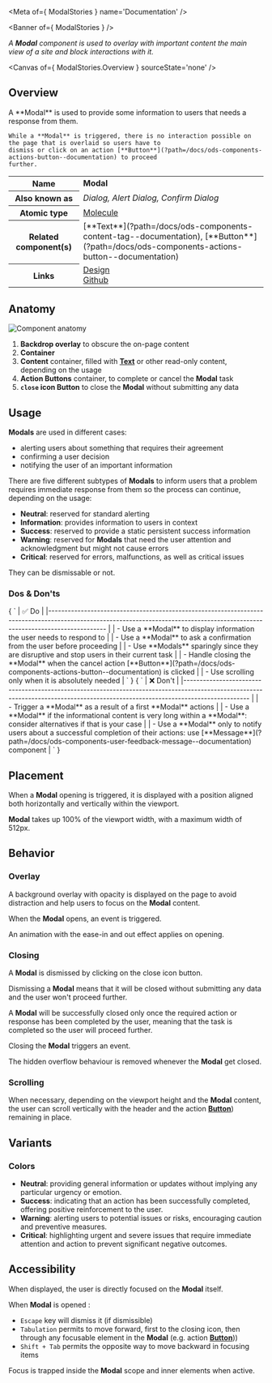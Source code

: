 
<Meta of={ ModalStories } name='Documentation' />

<Banner of={ ModalStories } />

_A **Modal** component is used to overlay with important content the main view of a site and block interactions with it._

<Canvas of={ ModalStories.Overview } sourceState='none' />

## Overview
<div>
  <div id='description'>
    A **Modal** is used to provide some information to users that needs a response from them.

    While a **Modal** is triggered, there is no interaction possible on the page that is overlaid so users have to
    dismiss or click on an action [**Button**](?path=/docs/ods-components-actions-button--documentation) to proceed
    further.
  </div>
  <table>
    <tbody>
    <tr>
      <th scope="row">Name</th>
      <td><strong>Modal</strong></td>
    </tr>
    <tr>
      <th scope="row">Also known as</th>
      <td><em>Dialog, Alert Dialog, Confirm Dialog</em></td>
    </tr>
    <tr>
      <th scope="row">Atomic type</th>
      <td>
        <a href='https://atomicdesign.bradfrost.com/chapter-2/#molecules'>Molecule<OdsIcon
          name={ ODS_ICON_NAME.externalLink }
          style={ { fontSize: '.7rem', paddingLeft: '.3rem', paddingRight: '.2rem' } }></OdsIcon></a>
      </td>
    </tr>
    <tr>
      <th scope="row">Related component(s)</th>
      <td>
        [**Text**](?path=/docs/ods-components-content-tag--documentation),
        [**Button**](?path=/docs/ods-components-actions-button--documentation)
      </td>
    </tr>
    <tr>
      <th scope="row">Links</th>
      <td>
        <a href='https://www.figma.com/proto/tIKzHa5KvHHyosgIgyBswB/Design-Tokens'>Design<OdsIcon
          name={ ODS_ICON_NAME.externalLink }
          style={ { fontSize: '.7rem', paddingLeft: '.3rem', paddingRight: '.2rem' } }></OdsIcon></a><br />
        <a href='https://github.com/ovh/design-system/tree/master/packages/components/src/modal'>Github<OdsIcon
          name={ ODS_ICON_NAME.externalLink }
          style={ { fontSize: '.7rem', paddingLeft: '.3rem', paddingRight: '.2rem' } }></OdsIcon></a>
      </td>
    </tr>
    </tbody>
  </table>
</div>

## Anatomy

![Component anatomy](components/modal/anatomy.png "Component anatomy")

1. **Backdrop overlay** to obscure the on-page content
2. **Container**
3. **Content** container, filled with [**Text**](?path=/docs/ods-components-content-tag--documentation) or other read-only content, depending on the usage
4. **Action Buttons** container, to complete or cancel the **Modal** task
5. **`close` icon Button** to close the **Modal** without submitting any data

## Usage

**Modals** are used in different cases:
- alerting users about something that requires their agreement
- confirming a user decision
- notifying the user of an important information

There are five different subtypes of **Modals** to inform users that a problem requires immediate response from them so the process can continue, depending on the usage:
- **Neutral**: reserved for standard alerting
- **Information**: provides information to users in context
- **Success**: reserved to provide a static persistent success information
- **Warning**: reserved for **Modals** that need the user attention and acknowledgment but might not cause errors
- **Critical**: reserved for errors, malfunctions, as well as critical issues

They can be dismissable or not.

### Dos & Don'ts
<Markdown>
  { `
| ✅ Do                                                                                                                                                                           |
|------------------------------------------------------------------------------------------------------------------------------------------------------------------------------ |
| - Use a **Modal** to display information the user needs to respond to                                                                                                          |
| - Use a **Modal** to ask a confirmation from the user before proceeding                                                                                                        |
| - Use **Modals** sparingly since they are disruptive and stop users in their current task                                                                                      |
| - Handle closing the **Modal** when the cancel action [**Button**](?path=/docs/ods-components-actions-button--documentation) is clicked                                        |
| - Use scrolling only when it is absolutely needed                                                                                                                              |
` }
</Markdown>
<Markdown>
  { `
| ❌ Don't                                                                                                                                                                             |
|--------------------------------------------------------------------------------------------------------------------------------------------------------------------------------    |
| - Trigger a **Modal** as a result of a first **Modal** actions                                                                                                                      |
| - Use a **Modal** if the informational content is very long within a **Modal**: consider alternatives if that is your case                                                          |
| - Use a **Modal** only to notify users about a successful completion of their actions: use [**Message**](?path=/docs/ods-components-user-feedback-message--documentation) component |
` }
</Markdown>

## Placement

When a **Modal** opening is triggered, it is displayed with a position aligned both horizontally and vertically within the viewport.

**Modal** takes up 100% of the viewport width, with a maximum width of 512px.

## Behavior

### Overlay

A background overlay with opacity is displayed on the page to avoid distraction and help users to focus on the **Modal** content.

When the **Modal** opens, an event is triggered.

An animation with the ease-in and out effect applies on opening.

### Closing

A **Modal** is dismissed by clicking on the close icon button.

Dismissing a **Modal** means that it will be closed without submitting any data and the user won't proceed further.

A **Modal** will be successfully closed only once the required action or response has been completed by the user, meaning that the task is completed so the user will proceed further.

Closing the **Modal** triggers an event.

The hidden overflow behaviour is removed whenever the **Modal** get closed.

### Scrolling

When necessary, depending on the viewport height and the **Modal** content, the user can scroll vertically with the header and the action [**Button**](?path=/docs/ods-components-actions-button--documentation)) remaining in place.

## Variants

### Colors

- **Neutral**: providing general information or updates without implying any particular urgency or emotion.
- **Success**: indicating that an action has been successfully completed, offering positive reinforcement to the user.
- **Warning**: alerting users to potential issues or risks, encouraging caution and preventive measures.
- **Critical**: highlighting urgent and severe issues that require immediate attention and action to prevent significant negative outcomes.

## Accessibility

When displayed, the user is directly focused on the **Modal** itself.

When **Modal** is opened :
- `Escape` key will dismiss it (if dismissible)
- `Tabulation` permits to move forward, first to the closing icon, then through any focusable element in the **Modal** (e.g. action [**Button**](?path=/docs/ods-components-actions-button--documentation)))
- `Shift + Tab` permits the opposite way to move backward in focusing items

Focus is trapped inside the **Modal** scope and inner elements when active.
